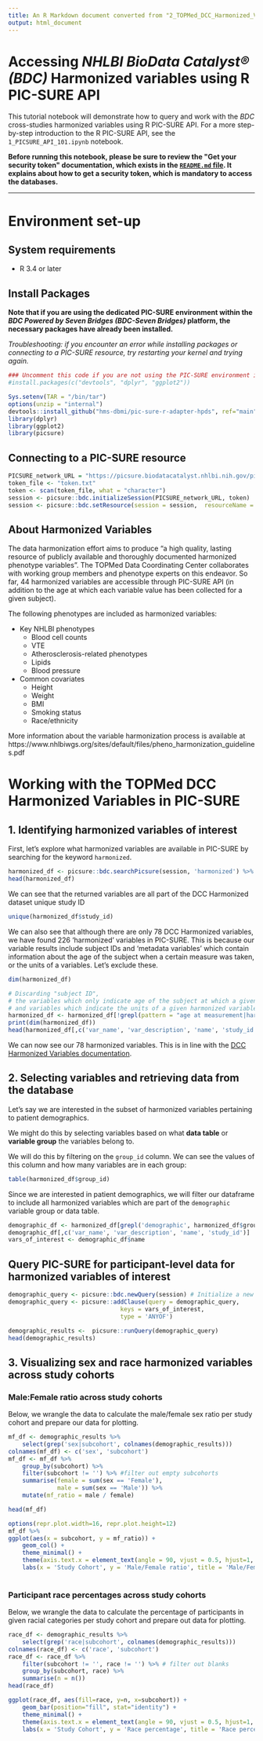 ```yaml
---
title: An R Markdown document converted from "2_TOPMed_DCC_Harmonized_Variables_analysis.ipynb"
output: html_document
---
```


# Accessing *NHLBI BioData Catalyst® (BDC)* Harmonized variables using R PIC-SURE API

This tutorial notebook will demonstrate how to query and work with the *BDC* cross-studies harmonized variables using R PIC-SURE API. For a more step-by-step introduction to the R PIC-SURE API, see the `1_PICSURE_API_101.ipynb` notebook.

**Before running this notebook, please be sure to review the \"Get your security token\" documentation, which exists in the [`README.md` file](../README.md). It explains about how to get a security token, which is mandatory to access the databases.**

 -------

# Environment set-up

## System requirements
- R 3.4 or later

## Install Packages

**Note that if you are using the dedicated PIC-SURE environment within the *BDC Powered by Seven Bridges (BDC-Seven Bridges)* platform, the necessary packages have already been installed.**

*Troubleshooting: if you encounter an error while installing packages or connecting to a PIC-SURE resource, try restarting your kernel and trying again.*

```r
### Uncomment this code if you are not using the PIC-SURE environment in *BDC-Seven Bridges*, or if you do not have all the necessary dependencies installed.
#install.packages(c("devtools", "dplyr", "ggplot2"))
```

```r
Sys.setenv(TAR = "/bin/tar")
options(unzip = "internal")
devtools::install_github("hms-dbmi/pic-sure-r-adapter-hpds", ref="main", force=T, quiet=FALSE)
library(dplyr)
library(ggplot2)
library(picsure)
```

## Connecting to a PIC-SURE resource

```r
PICSURE_network_URL = "https://picsure.biodatacatalyst.nhlbi.nih.gov/picsure"
token_file <- "token.txt"
token <- scan(token_file, what = "character")
session <- picsure::bdc.initializeSession(PICSURE_network_URL, token)
session <- picsure::bdc.setResource(session = session,  resourceName = "AUTH")
```

## About Harmonized Variables

The data harmonization effort aims to produce "a high quality, lasting resource of publicly available and thoroughly documented harmonized phenotype variables". The TOPMed Data Coordinating Center collaborates with working group members and phenotype experts on this endeavor. So far, 44 harmonized variables are accessible through PIC-SURE API (in addition to the age at which each variable value has been collected for a given subject).

The following phenotypes are included as harmonized variables:

- Key NHLBI phenotypes    
    - Blood cell counts
    - VTE
    - Atherosclerosis-related phenotypes
    - Lipids
    - Blood pressure


- Common covariates
    - Height
    - Weight
    - BMI
    - Smoking status
    - Race/ethnicity

More information about the variable harmonization process is available at https://www.nhlbiwgs.org/sites/default/files/pheno_harmonization_guidelines.pdf

# Working with the TOPMed DCC Harmonized Variables in PIC-SURE
## 1. Identifying harmonized variables of interest
First, let's explore what harmonized variables are available in PIC-SURE by searching for the keyword `harmonized`.

```r
harmonized_df <- picsure::bdc.searchPicsure(session, 'harmonized') %>% filter(study_id == 'DCC Harmonized data set')
head(harmonized_df)
```

We can see that the returned variables are all part of the DCC Harmonized dataset unique study ID

```r
unique(harmonized_df$study_id)
```

We can also see that although there are only 78 DCC Harmonized variables, we have found 226 'harmonized' variables in PIC-SURE. This is because our variable results include subject IDs and 'metadata variables' which contain information about the age of the subject when a certain measure was taken, or the units of a variables. Let's exclude these.

```r
dim(harmonized_df)
```

```r
# Discarding "subject ID",
# the variables which only indicate age of the subject at which a given harmonized variable was been measured,
# and variables which indicate the units of a given harmonized variable
harmonized_df <- harmonized_df[!grepl(pattern = "age at measurement|harmonization unit", harmonized_df$var_name),]
print(dim(harmonized_df))
head(harmonized_df[,c('var_name', 'var_description', 'name', 'study_id')])
```

We can now see our 78 harmonized variables. This is in line with the [DCC Harmonized Variables documentation](https://github.com/UW-GAC/topmed-dcc-harmonized-phenotypes). 

## 2. Selecting variables and retrieving data from the database

Let's say we are interested in the subset of harmonized variables pertaining to patient demographics. 

We might do this by selecting variables based on what **data table** or **variable group** the variables belong to. 

We will do this by filtering on the `group_id` column. We can see the values of this column and how many variables are in each group:

```r
table(harmonized_df$group_id)
```

Since we are interested in patient demographics, we will filter our dataframe to include all harmonized variables which are part of the `demographic` variable group or data table. 

```r
demographic_df <- harmonized_df[grepl('demographic', harmonized_df$group_id),]
demographic_df[,c('var_name', 'var_description', 'name', 'study_id')]
vars_of_interest <- demographic_df$name
```

## Query PIC-SURE for participant-level data for harmonized variables of interest

```r
demographic_query <- picsure::bdc.newQuery(session) # Initialize a new query
demographic_query <- picsure::addClause(query = demographic_query, 
                                keys = vars_of_interest,
                                type = 'ANYOF') 

demographic_results <-  picsure::runQuery(demographic_query)
head(demographic_results)
```

## 3. Visualizing sex and race harmonized variables across study cohorts
### Male:Female ratio across study cohorts

Below, we wrangle the data to calculate the male/female sex ratio per study cohort and prepare our data for plotting.

```r
mf_df <- demographic_results %>%
    select(grep('sex|subcohort', colnames(demographic_results)))
colnames(mf_df) <- c('sex', 'subcohort')
mf_df <- mf_df %>%
    group_by(subcohort) %>%
    filter(subcohort != '') %>% #filter out empty subcohorts
    summarise(female = sum(sex == 'Female'),
              male = sum(sex == 'Male')) %>%
    mutate(mf_ratio = male / female)

head(mf_df)
```

```r
options(repr.plot.width=16, repr.plot.height=12)
mf_df %>%
ggplot(aes(x = subcohort, y = mf_ratio)) + 
    geom_col() + 
    theme_minimal() +
    theme(axis.text.x = element_text(angle = 90, vjust = 0.5, hjust=1, size = 12)) +
    labs(x = 'Study Cohort', y = 'Male/Female ratio', title = 'Male/Female ratio across study cohorts')
    
```

### Participant race percentages across study cohorts
Below, we wrangle the data to calculate the percentage of participants in given racial categories per study cohort and prepare out data for plotting.

```r
race_df <- demographic_results %>%
    select(grep('race|subcohort', colnames(demographic_results)))
colnames(race_df) <- c('race', 'subcohort')
race_df <- race_df %>%
    filter(subcohort != '', race != '') %>% # filter out blanks
    group_by(subcohort, race) %>%
    summarise(n = n())
head(race_df)
```

```r
ggplot(race_df, aes(fill=race, y=n, x=subcohort)) + 
    geom_bar(position="fill", stat="identity") +
    theme_minimal() +
    theme(axis.text.x = element_text(angle = 90, vjust = 0.5, hjust=1, size = 12)) +
    labs(x = 'Study Cohort', y = 'Race percentage', title = 'Race percentage distribution across study cohorts')
    
```

